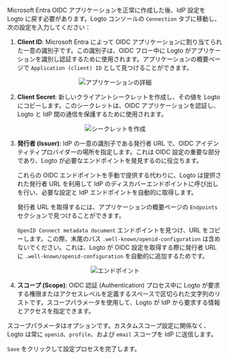 
Microsoft Entra OIDC アプリケーションを正常に作成した後、IdP 設定を Logto に戻す必要があります。Logto コンソールの `Connection` タブに移動し、次の設定を入力してください：

1. **Client ID**: Microsoft Entra によって OIDC アプリケーションに割り当てられた一意の識別子です。この識別子は、OIDC フロー中に Logto がアプリケーションを識別し認証するために使用されます。アプリケーションの概要ページで `Application (client) ID` として見つけることができます。

<center>
  <img src={applicationDetails} alt="アプリケーションの詳細" />
</center>

2. **Client Secret**: 新しいクライアントシークレットを作成し、その値を Logto にコピーします。このシークレットは、OIDC アプリケーションを認証し、Logto と IdP 間の通信を保護するために使用されます。

<center>
  <img src={createSecret} alt="シークレットを作成" />
</center>

3. **発行者 (Issuer)**: IdP の一意の識別子である発行者 URL で、OIDC アイデンティティプロバイダーの場所を指定します。これは OIDC 設定の重要な部分であり、Logto が必要なエンドポイントを発見するのに役立ちます。

   これらの OIDC エンドポイントを手動で提供する代わりに、Logto は提供された発行者 URL を利用して IdP のディスカバーエンドポイントに呼び出しを行い、必要な設定と IdP エンドポイントを自動的に取得します。

   発行者 URL を取得するには、アプリケーションの概要ページの `Endpoints` セクションで見つけることができます。

   `OpenID Connect metadata document` エンドポイントを見つけ、URL をコピーします。この際、末尾のパス `.well-known/openid-configuration` は含めないでください。これは、Logto が OIDC 設定を取得する際に発行者 URL に `.well-known/openid-configuration` を自動的に追加するためです。

<center>
  <img src={endpoints} alt="エンドポイント" />
</center>

4. **スコープ (Scope)**: OIDC 認証 (Authentication) プロセス中に Logto が要求する権限またはアクセスレベルを定義するスペースで区切られた文字列のリストです。スコープパラメータを使用して、Logto が IdP から要求する情報とアクセスを指定できます。

スコープパラメータはオプションです。カスタムスコープ設定に関係なく、Logto は常に `openid`、`profile`、および `email` スコープを IdP に送信します。

`Save` をクリックして設定プロセスを完了します。
